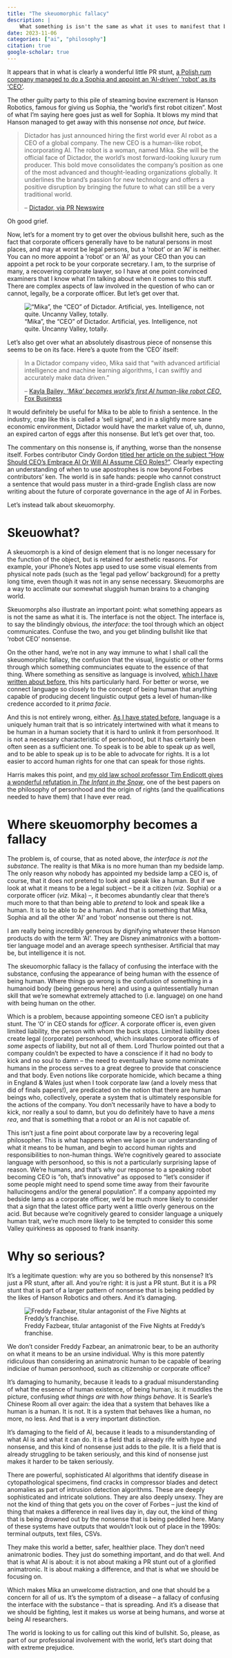 ```yaml
---
title: "The skeuomorphic fallacy"
description: |
    What something is isn't the same as what it uses to manifest that being. Also, robot CEOs are nonsense.
date: 2023-11-06
categories: ["ai", "philosophy"]
citation: true
google-scholar: true
---
```


It appears that in what is clearly a wonderful little PR stunt, [a Polish rum company managed to do a Sophia and appoint an 'AI-driven' 'robot' as its 'CEO'](https://archive.ph/Xgg38).

::: {.column-margin}
The other guilty party to this pile of steaming bovine excrement is Hanson Robotics, famous for giving us Sophia, the "world's first robot citizen". Most of what I'm saying here goes just as well for Sophia. It blows my mind that Hanson managed to get away with this nonsense _not once, but twice_.
:::

> Dictador has just announced hiring the first world ever AI robot as a CEO of a global company. The new CEO is a human-like robot, incorporating AI. The robot is a woman, named Mika. She will be the official face of Dictador, the world's most forward-looking luxury rum producer. This bold move consolidates the company's position as one of the most advanced and thought-leading organizations globally. It underlines the brand's passion for new technology and offers a positive disruption by bringing the future to what can still be a very traditional world.
> 
> -- [Dictador, via PR Newswire](https://www.prnewswire.com/news-releases/dictador-announces-the-first-robot-ceo-in-a-global-company-301634165.html)

Oh good grief.

Now, let's for a moment try to get over the obvious bullshit here, such as the fact that corporate officers generally have to be natural persons in most places, and may at worst be legal persons, but a 'robot' or an 'AI' is neither. You can no more appoint a 'robot' or an 'AI' as your CEO than you can appoint a pet rock to be your corporate secretary. I am, to the surprise of many, a recovering corporate lawyer, so I have at one point convinced examiners that I know what I'm talking about when it comes to this stuff. There are complex aspects of law involved in the question of who can or cannot, legally, be a corporate officer. But let's get over that.

!["Mika", the "CEO" of Dictador. Artificial, yes. Intelligence, not quite. Uncanny Valley, totally.](6506c915cd637c0019c66997.webp)

Let's also get over what an absolutely disastrous piece of nonsense this seems to be on its face. Here's a quote from the 'CEO' itself:

> In a Dictador company video, Mika said that "with advanced artificial intelligence and machine learning algorithms, I can swiftly and accurately make data driven."
> 
> -- [Kayla Bailey, _'Mika' becomes world's first AI human-like robot CEO_, Fox Business](https://archive.ph/Xgg38)

It would definitely be useful for Mika to be able to finish a sentence. In the industry, crap like this is called a 'sell signal', and in a slightly more sane economic environment, Dictador would have the market value of, uh, dunno, an expired carton of eggs after this nonsense. But let's get over that, too.

::: {.column-margin}
The commentary on this nonsense is, if anything, worse than the nonsense itself. Forbes contributor Cindy Gordon [titled her article on the subject "How Should CEO’s Embrace AI Or Will AI Assume CEO Roles?"](https://archive.ph/Her3m). Clearly expecting an understanding of when to use apostrophes is now beyond Forbes contributors' ken. The world is in safe hands: people who cannot construct a sentence that would pass muster in a third-grade English class are now writing about the future of corporate governance in the age of AI in Forbes.
:::


Let's instead talk about skeuomorphy.


# Skeuowhat?

A skeuomorph is a kind of design element that is no longer necessary for the function of the object, but is retained for aesthetic reasons. For example, your iPhone's Notes app used to use some visual elements from physical note pads (such as the 'legal pad yellow' background) for a pretty long time, even though it was not in any sense necessary. Skeuomorphs are a way to acclimate our somewhat sluggish human brains to a changing world.

Skeuomorphs also illustrate an important point: what something appears as is not the same as what it is. The interface is not the object. The interface is, to say the blindingly obvious, _the interface_: the tool through which an object communicates. Confuse the two, and you get blinding bullshit like that 'robot CEO' nonsense.

On the other hand, we're not in any way immune to what I shall call the skeuomorphic fallacy, the confusion that the visual, linguistic or other forms through which something communciates equate to the essence of that thing. Where something as sensitive as language is involved, [which I have written about before](../llms-language), this hits particularly hard. For better or worse, we connect language so closely to the concept of being human that anything capable of producing decent linguistic output gets a level of human-like credence accorded to it _prima facie_. 

And this is not entirely wrong, either. [As I have stated before](../llms-language), language is a uniquely human trait that is so intricately intertwined with what it means to be human in a human society that it is hard to unlink it from personhood. It is not a necessary characteristic of personhood, but it has certainly been often seen as a sufficient one. To speak is to be able to speak _up_ as well, and to be able to speak _up_ is to be able to advocate for rights. It is a lot easier to accord human rights for one that can speak for those rights.

::: {.column-margin}
Harris makes this point, and [my old law school professor Tim Endicott gives a wonderful refutation in _The Infant in the Snow_](https://papers.ssrn.com/sol3/papers.cfm?abstract_id=989542), one of the best papers on the philosophy of personhood and the origin of rights (and the qualifications needed to have them) that I have ever read.
:::


# Where skeuomorphy becomes a fallacy

The problem is, of course, that as noted above, _the interface is not the substance_. The reality is that Mika is no more human than my bedside lamp. The only reason why nobody has appointed my bedside lamp a CEO is, of course, that it does not pretend to look and speak like a human. But if we look at what it means to be a legal subject -- be it a citizen (_viz._ Sophia) or a corporate officer (_viz._ Mika) --, it becomes abundantly clear that there's much more to that than being able to _pretend_ to look and speak like a human. It is to be able to _be_ a human. And that is something that Mika, Sophia and all the other 'AI' and 'robot' nonsense out there is not.

::: {.column-margin}
I am really being incredibly generous by dignifying whatever these Hanson products do with the term 'AI'. They are Disney animatronics with a bottom-tier language model and an average speech synthesiser. Artificial that may be, but intelligence it is not.
:::

The skeuomorphic fallacy is the fallacy of confusing the interface with the substance, confusing the appearance of being human with the essence of being human. Where things go wrong is the confusion of something in a humanoid body (being generous here) and using a quintessentially human skill that we're somewhat extremely attached to (i.e. language) on one hand with being human on the other.

Which is a problem, because appointing someone CEO isn't a publicity stunt. The 'O' in CEO stands for _officer_. A corporate officer is, even given limited liability, the person with whom the buck stops. Limited liability does create legal (corporate) personhood, which insulates corporate officers of _some_ aspects of liability, but not all of them. Lord Thurlow pointed out that a company couldn't be expected to have a conscience if it had no body to kick and no soul to damn -- the need to eventually have some nominate humans in the process serves to a great degree to provide that conscience and that body. Even notions like corporate homicide, which became a thing in England & Wales just when I took corporate law (and a lovely mess that did of finals papers!), are predicated on the notion that there are human beings who, collectively, operate a system that is ultimately responsible for the actions of the company. You don't necessarily have to have a body to kick, nor really a soul to damn, but you do definitely have to have a _mens rea_, and that is something that a robot or an AI is not capable of.

This isn't just a fine point about corporate law by a recovering legal philosopher. This is what happens when we lapse in our understanding of what it means to be human, and begin to accord human rights and responsibilities to non-human things. We're cognitively geared to associate language with personhood, so this is not a particularly surprising lapse of reason. We're humans, and that's why our response to a speaking robot becoming CEO is "oh, that's innovative" as opposed to "let's consider if some people might need to spend some time away from their favourite hallucinogens and/or the general population". If a company appointed my bedside lamp as a corporate officer, we'd be much more likely to consider that a sign that the latest office party went a little overly generous on the acid. But because we're cognitively geared to consider language a uniquely human trait, we're much more likely to be tempted to consider this some Valley quirkiness as opposed to frank insanity.


# Why so serious?

It's a legitimate question: why are you so bothered by this nonsense? It's just a PR stunt, after all. And you're right: it is just a PR stunt. But it is a PR stunt that is part of a larger pattern of nonsense that is being peddled by the likes of Hanson Robotics and others. And it's damaging.

::: {.column-margin}
![Freddy Fazbear, titular antagonist of the Five Nights at Freddy's franchise.](FzpQYv2XwAsAABN.jpeg)

We don't consider Freddy Fazbear, an animatronic bear, to be an authority on what it means to be an ursine individual. Why is this more patently ridiculous than considering an animatronic human to be capable of bearing indiciae of human personhood, such as citizenship or corporate office?
:::

It's damaging to humanity, because it leads to a gradual misunderstanding of what the essence of human existence, of being human, is: it muddles the picture, confusing _what things are_ with _how things behave_. It is Searle's Chinese Room all over again: the idea that a system that behaves like a human is a human. It is not. It is a system that behaves like a human, no more, no less. And that is a very important distinction.

It's damaging to the field of AI, because it leads to a misunderstanding of what AI is and what it can do. It is a field that is already rife with hype and nonsense, and this kind of nonsense just adds to the pile. It is a field that is already struggling to be taken seriously, and this kind of nonsense just makes it harder to be taken seriously. 

There are powerful, sophisticated AI algorithms that identify disease in cytopathological specimens, find cracks in compressor blades and detect anomalies as part of intrusion detection algorithms. These are deeply sophisticated and intricate solutions. They are also deeply unsexy. They are not the kind of thing that gets you on the cover of Forbes -- just the kind of thing that makes a difference in real lives day in, day out, the kind of thing that is being drowned out by the nonsense that is being peddled here. Many of these systems have outputs that wouldn't look out of place in the 1990s: terminal outputs, text files, CSVs. 

They make this world a better, safer, healthier place. They don't need animatronic bodies. They just do something important, and do that well. And that is what AI is about: it is not about making a PR stunt out of a glorified animatronic. It is about making a difference, and that is what we should be focusing on.

Which makes Mika an unwelcome distraction, and one that should be a concern for all of us. It's the symptom of a disease -- a fallacy of confusing the interface with the substance -- that is spreading. And it's a disease that we should be fighting, lest it makes us worse at being humans, and worse at being AI researchers.

The world is looking to us for calling out this kind of bullshit. So, please, as part of our professional involvement with the world, let's start doing that with extreme prejudice.